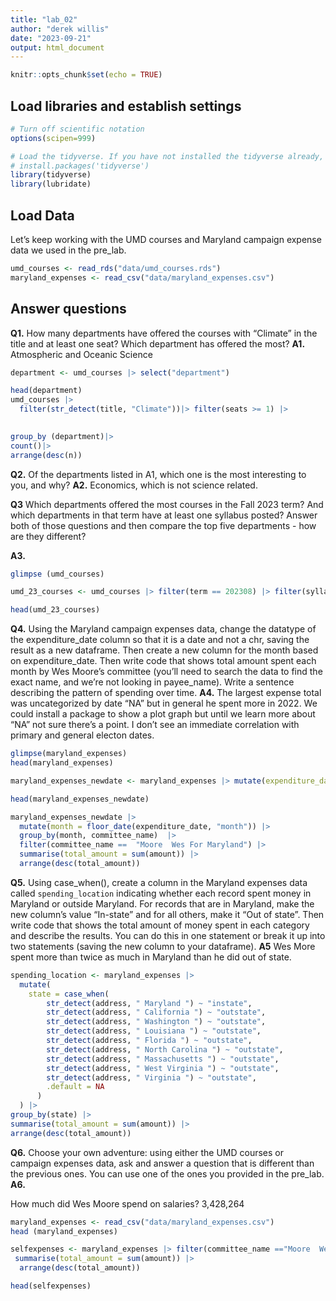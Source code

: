 ```yaml
---
title: "lab_02"
author: "derek willis"
date: "2023-09-21"
output: html_document
---
```


```r
knitr::opts_chunk$set(echo = TRUE)
```

## Load libraries and establish settings

```r
# Turn off scientific notation
options(scipen=999)

# Load the tidyverse. If you have not installed the tidyverse already, remove the # from the next line and run it first.  
# install.packages('tidyverse')
library(tidyverse)
library(lubridate)
```

## Load Data

Let's keep working with the UMD courses and Maryland campaign expense data we used in the pre_lab.

```r
umd_courses <- read_rds("data/umd_courses.rds")
maryland_expenses <- read_csv("data/maryland_expenses.csv")
```

## Answer questions

**Q1.** How many departments have offered the courses with "Climate" in the title and at least one seat? Which department has offered the most? **A1.** Atmospheric and Oceanic Science

```r
department <- umd_courses |> select("department")

head(department)
umd_courses |>
  filter(str_detect(title, "Climate"))|> filter(seats >= 1) |>

  
group_by (department)|>
count()|>
arrange(desc(n))

```

**Q2.** Of the departments listed in A1, which one is the most interesting to you, and why? 
**A2.** Economics, which is not science related.

**Q3** Which departments offered the most courses in the Fall 2023 term? And which departments in that term have at least one syllabus posted? Answer both of those questions and then compare the top five departments - how are they different?

**A3.**
```r
glimpse (umd_courses)
```



```r

umd_23_courses <- umd_courses |> filter(term == 202308) |> filter(syllabus_count >= 1) |>

head(umd_23_courses) 


```


**Q4.** Using the Maryland campaign expenses data, change the datatype of the expenditure_date column so that it is a date and not a chr, saving the result as a new dataframe. Then create a new column for the month based on expenditure_date. Then write code that shows total amount spent each month by Wes Moore's committee (you'll need to search the data to find the exact name, and we're not looking in payee_name). Write a sentence describing the pattern of spending over time. 
**A4.** The largest expense total was uncategorized by date "NA" but in general he spent more in 2022. We could install a package to show a plot graph but until we learn more about "NA" not sure there's a point. I don't see an immediate correlation with primary and general electon dates.

```r
glimpse(maryland_expenses)
head(maryland_expenses)

maryland_expenses_newdate <- maryland_expenses |> mutate(expenditure_date=dmy(expenditure_date))

head(maryland_expenses_newdate)


```
```r
maryland_expenses_newdate |>
  mutate(month = floor_date(expenditure_date, "month")) |>
  group_by(month, committee_name)  |>
  filter(committee_name ==  "Moore  Wes For Maryland") |>
  summarise(total_amount = sum(amount)) |>
  arrange(desc(total_amount))
```

**Q5.** Using case_when(), create a column in the Maryland expenses data called `spending_location` indicating whether each record spent money in Maryland or outside Maryland. For records that are in Maryland, make the new column's value "In-state" and for all others, make it "Out of state". Then write code that shows the total amount of money spent in each category and describe the results. You can do this in one statement or break it up into two statements (saving the new column to your dataframe).
**A5** Wes More spent more than twice as much in Maryland than he did out of state.

```r
spending_location <- maryland_expenses |>
  mutate(
    state = case_when(
        str_detect(address, " Maryland ") ~ "instate",
        str_detect(address, " California ") ~ "outstate",
        str_detect(address, " Washington ") ~ "outstate",
        str_detect(address, " Louisiana ") ~ "outstate",
        str_detect(address, " Florida ") ~ "outstate",
        str_detect(address, " North Carolina ") ~ "outstate",
        str_detect(address, " Massachusetts ") ~ "outstate",
        str_detect(address, " West Virginia ") ~ "outstate",
        str_detect(address, " Virginia ") ~ "outstate",
        .default = NA
      )
  ) |>
group_by(state) |>
summarise(total_amount = sum(amount)) |>
arrange(desc(total_amount))
```

**Q6.** Choose your own adventure: using either the UMD courses or campaign expenses data, ask and answer a question that is different than the previous ones. You can use one of the ones you provided in the pre_lab. 
**A6.**

How much did Wes Moore spend on salaries? 3,428,264

```r
maryland_expenses <- read_csv("data/maryland_expenses.csv")
head (maryland_expenses)
```


```r
selfexpenses <- maryland_expenses |> filter(committee_name =="Moore  Wes For Maryland") |> filter(expense_category == "Salaries and Other compensation") |>
 summarise(total_amount = sum(amount)) |>
  arrange(desc(total_amount))

head(selfexpenses)

```
